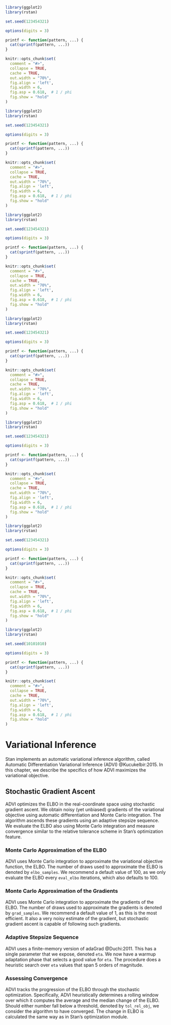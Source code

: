 ```r
library(ggplot2)
library(rstan)

set.seed(123454321)

options(digits = 3)

printf <- function(pattern, ...) {
  cat(sprintf(pattern, ...))
}

knitr::opts_chunk$set(
  comment = "#>",
  collapse = TRUE,
  cache = TRUE,
  out.width = "70%",
  fig.align = 'left',
  fig.width = 6,
  fig.asp = 0.618,  # 1 / phi
  fig.show = "hold"
)
```
```r
library(ggplot2)
library(rstan)

set.seed(123454321)

options(digits = 3)

printf <- function(pattern, ...) {
  cat(sprintf(pattern, ...))
}

knitr::opts_chunk$set(
  comment = "#>",
  collapse = TRUE,
  cache = TRUE,
  out.width = "70%",
  fig.align = 'left',
  fig.width = 6,
  fig.asp = 0.618,  # 1 / phi
  fig.show = "hold"
)
```
```r
library(ggplot2)
library(rstan)

set.seed(123454321)

options(digits = 3)

printf <- function(pattern, ...) {
  cat(sprintf(pattern, ...))
}

knitr::opts_chunk$set(
  comment = "#>",
  collapse = TRUE,
  cache = TRUE,
  out.width = "70%",
  fig.align = 'left',
  fig.width = 6,
  fig.asp = 0.618,  # 1 / phi
  fig.show = "hold"
)
```
```r
library(ggplot2)
library(rstan)

set.seed(123454321)

options(digits = 3)

printf <- function(pattern, ...) {
  cat(sprintf(pattern, ...))
}

knitr::opts_chunk$set(
  comment = "#>",
  collapse = TRUE,
  cache = TRUE,
  out.width = "70%",
  fig.align = 'left',
  fig.width = 6,
  fig.asp = 0.618,  # 1 / phi
  fig.show = "hold"
)
```
```r
library(ggplot2)
library(rstan)

set.seed(123454321)

options(digits = 3)

printf <- function(pattern, ...) {
  cat(sprintf(pattern, ...))
}

knitr::opts_chunk$set(
  comment = "#>",
  collapse = TRUE,
  cache = TRUE,
  out.width = "70%",
  fig.align = 'left',
  fig.width = 6,
  fig.asp = 0.618,  # 1 / phi
  fig.show = "hold"
)
```
```r
library(ggplot2)
library(rstan)

set.seed(123454321)

options(digits = 3)

printf <- function(pattern, ...) {
  cat(sprintf(pattern, ...))
}

knitr::opts_chunk$set(
  comment = "#>",
  collapse = TRUE,
  cache = TRUE,
  out.width = "70%",
  fig.align = 'left',
  fig.width = 6,
  fig.asp = 0.618,  # 1 / phi
  fig.show = "hold"
)
```
```r
library(ggplot2)
library(rstan)

set.seed(10101010)

options(digits = 3)

printf <- function(pattern, ...) {
  cat(sprintf(pattern, ...))
}

knitr::opts_chunk$set(
  comment = "#>",
  collapse = TRUE,
  cache = TRUE,
  out.width = "70%",
  fig.align = 'left',
  fig.width = 6,
  fig.asp = 0.618,  # 1 / phi
  fig.show = "hold"
)
```

# Variational Inference {#vi-algorithms.chapter}

Stan implements an automatic variational inference algorithm, called
Automatic Differentiation Variational Inference (ADVI)
@Kucukelbir:2015. In this chapter, we describe the specifics of
how ADVI maximizes the variational objective.


## Stochastic Gradient Ascent

ADVI optimizes the ELBO in the real-coordinate space using stochastic
gradient ascent. We obtain noisy (yet unbiased) gradients of the
variational objective using automatic differentiation and Monte Carlo
integration. The algorithm ascends these gradients using an adaptive
stepsize sequence. We evaluate the ELBO also using Monte Carlo
integration and measure convergence similar to the relative tolerance
scheme in Stan's optimization feature.


### Monte Carlo Approximation of the ELBO {-}

ADVI uses Monte Carlo integration to approximate the variational
objective function, the ELBO. The number of draws used to
approximate the ELBO is denoted by `elbo_samples`. We
recommend a default value of $100$, as we only evaluate the ELBO every
`eval_elbo` iterations, which also defaults to $100$.


### Monte Carlo Approximation of the Gradients {-}

ADVI uses Monte Carlo integration to approximate the gradients of the
ELBO. The number of draws used to approximate the gradients is
denoted by `grad_samples`. We recommend a default value of
$1$, as this is the most efficient. It also a very noisy estimate of
the gradient, but stochastic gradient ascent is capable of following
such gradients.


### Adaptive Stepsize Sequence {-}

ADVI uses a finite-memory version of adaGrad @Duchi:2011. This
has a single parameter that we expose, denoted `eta`. We now
have a warmup adaptation phase that selects a good value for
`eta`. The procedure does a heuristic search over `eta`
values that span 5 orders of magnitude.


### Assessing Convergence {-}

ADVI tracks the progression of the ELBO through the stochastic
optimization. Specifically, ADVI heuristically determines a rolling
window over which it computes the average and the median change of the
ELBO. Should either number fall below a threshold, denoted by
`tol_rel_obj`, we consider the algorithm to have converged. The change
in ELBO is calculated the same way as in Stan's optimization module.

